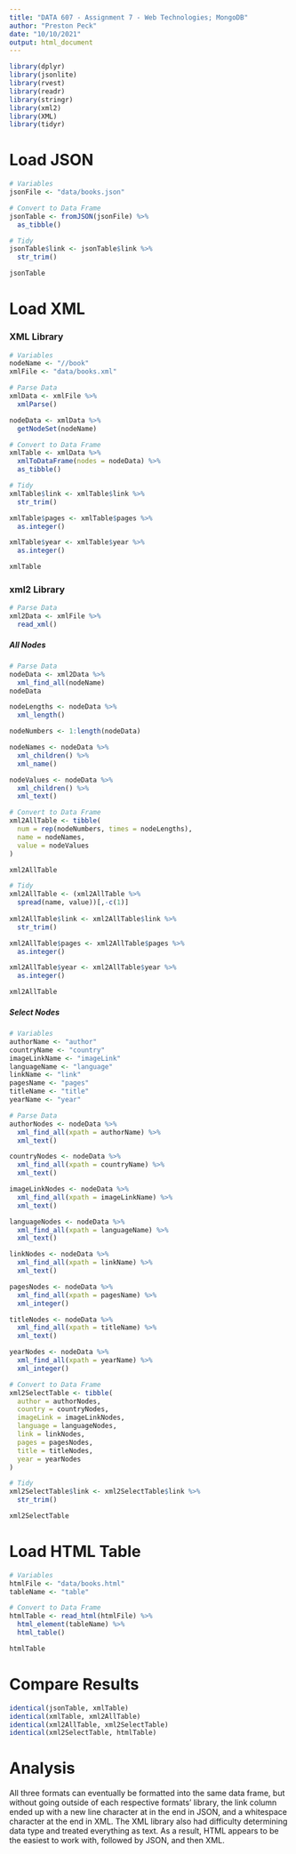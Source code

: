 ```yaml
---
title: "DATA 607 - Assignment 7 - Web Technologies; MongoDB"
author: "Preston Peck"
date: "10/10/2021"
output: html_document
---
```


```r
library(dplyr)
library(jsonlite)
library(rvest)
library(readr)
library(stringr)
library(xml2)
library(XML)
library(tidyr)
```

# Load JSON
```r
# Variables
jsonFile <- "data/books.json"

# Convert to Data Frame
jsonTable <- fromJSON(jsonFile) %>%
  as_tibble()

# Tidy
jsonTable$link <- jsonTable$link %>%
  str_trim()

jsonTable
```

# Load XML
### XML Library
```r
# Variables
nodeName <- "//book"
xmlFile <- "data/books.xml"

# Parse Data
xmlData <- xmlFile %>%
  xmlParse()

nodeData <- xmlData %>%
  getNodeSet(nodeName)

# Convert to Data Frame
xmlTable <- xmlData %>%
  xmlToDataFrame(nodes = nodeData) %>%
  as_tibble()

# Tidy
xmlTable$link <- xmlTable$link %>%
  str_trim()

xmlTable$pages <- xmlTable$pages %>%
  as.integer()

xmlTable$year <- xmlTable$year %>%
  as.integer()

xmlTable
```
### xml2 Library
```r
# Parse Data
xml2Data <- xmlFile %>%
  read_xml()
```
##### All Nodes
```r
# Parse Data
nodeData <- xml2Data %>%
  xml_find_all(nodeName)
nodeData

nodeLengths <- nodeData %>%
  xml_length()

nodeNumbers <- 1:length(nodeData)

nodeNames <- nodeData %>%
  xml_children() %>%
  xml_name()

nodeValues <- nodeData %>%
  xml_children() %>%
  xml_text()

# Convert to Data Frame
xml2AllTable <- tibble(
  num = rep(nodeNumbers, times = nodeLengths),
  name = nodeNames, 
  value = nodeValues
)

xml2AllTable

# Tidy
xml2AllTable <- (xml2AllTable %>%
  spread(name, value))[,-c(1)]
  
xml2AllTable$link <- xml2AllTable$link %>%
  str_trim()

xml2AllTable$pages <- xml2AllTable$pages %>%
  as.integer()

xml2AllTable$year <- xml2AllTable$year %>%
  as.integer()

xml2AllTable
```
##### Select Nodes
```r
# Variables
authorName <- "author"
countryName <- "country"
imageLinkName <- "imageLink"
languageName <- "language"
linkName <- "link"
pagesName <- "pages"
titleName <- "title"
yearName <- "year"

# Parse Data
authorNodes <- nodeData %>%
  xml_find_all(xpath = authorName) %>%
  xml_text()

countryNodes <- nodeData %>%
  xml_find_all(xpath = countryName) %>%
  xml_text()

imageLinkNodes <- nodeData %>%
  xml_find_all(xpath = imageLinkName) %>%
  xml_text()

languageNodes <- nodeData %>%
  xml_find_all(xpath = languageName) %>%
  xml_text()

linkNodes <- nodeData %>%
  xml_find_all(xpath = linkName) %>%
  xml_text()

pagesNodes <- nodeData %>%
  xml_find_all(xpath = pagesName) %>%
  xml_integer()

titleNodes <- nodeData %>%
  xml_find_all(xpath = titleName) %>%
  xml_text()

yearNodes <- nodeData %>%
  xml_find_all(xpath = yearName) %>%
  xml_integer()

# Convert to Data Frame
xml2SelectTable <- tibble(
  author = authorNodes,
  country = countryNodes,
  imageLink = imageLinkNodes,
  language = languageNodes,
  link = linkNodes,
  pages = pagesNodes,
  title = titleNodes,
  year = yearNodes
)

# Tidy
xml2SelectTable$link <- xml2SelectTable$link %>%
  str_trim()

xml2SelectTable
```

# Load HTML Table
```r
# Variables
htmlFile <- "data/books.html"
tableName <- "table"

# Convert to Data Frame
htmlTable <- read_html(htmlFile) %>%
  html_element(tableName) %>%
  html_table()

htmlTable
```

# Compare Results
```r
identical(jsonTable, xmlTable)
identical(xmlTable, xml2AllTable)
identical(xml2AllTable, xml2SelectTable)
identical(xml2SelectTable, htmlTable)
```

# Analysis
All three formats can eventually be formatted into the same data frame, but without going outside of each respective formats' library, the link column ended up with a new line character at in the end in JSON, and a whitespace character at the end in XML. The XML library also had difficulty determining data type and treated everything as text. As a result, HTML appears to be the easiest to work with, followed by JSON, and then XML.